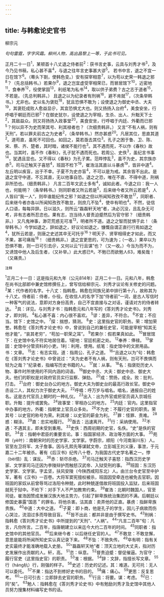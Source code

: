 ```yaml
---
---
---
```

title: 与韩愈论史官书
---



柳宗元

*句句雷霆，字字风霜。柳州人物，高出昌黎上一等，于此书可见。*

正月二十一日<sup>1</sup>，某顿首十八丈退之侍者前<sup>2</sup>：获书言史事，云具与刘秀才书<sup>3</sup>，及今乃见书稿，私心甚不喜<sup>4</sup>，与退之往年言史事甚大谬<sup>5</sup>。
若书中言，退之不宜一日在馆下<sup>6</sup>。（蓦头下劄，使韩色变。）安有探宰相意<sup>7</sup>，以为苟以史荣一韩退之邪<sup>8</sup>？（先总括韩书。）若果尔<sup>9</sup>，退之岂宜虚受宰相荣已，而冒居馆下<sup>10</sup>，近密地<sup>11</sup>，食奉养<sup>12</sup>，役使掌固<sup>13</sup>，利纸笔为私书<sup>14</sup>，取以供子弟费？古之志于道者<sup>15</sup>，不若是。（先总判韩非。）
且退之以为纪录者有刑祸<sup>16</sup>，避不肯就<sup>17</sup>，（次条举韩书。）尤非也。史以名为褒贬<sup>18</sup>，犹且恐惧不敢为；设使退之为御史中丞、大夫<sup>19</sup>，其褒贬成败人愈益显＠，其宜恐惧尤大也。则又扬扬入台府<sup>4</sup>，美食安坐，行呼唱于朝廷而已邪<sup>2</sup>？在御史犹尔，设使退之为宰相，生杀、出人、升黜天下士<sup>2</sup>，其敌益众。则又将扬扬入政事堂<sup>20</sup>，美食安坐，行呼唱于内廷、外衢而已邪<sup>5</sup>？何以异不为史而荣其号、利其禄者也？（次细贵韩非。）
又言“不有人祸，则有天刑”。若以罪夫前古之为史者<sup>2</sup>，（条举韩书。）然亦甚惑<sup>20</sup>。凡居其位，思直其道<sup>2</sup>。道苟直，虽死不可回也。如回之，莫若亟去其位<sup>3</sup>。孔子之困于鲁、卫、陈、宋、蔡、齐、楚者，其时暗，诸侯不能行也<sup>3</sup>。其不遇而死，不以作《春秋》故也。当其时，虽不作《春秋》，孔子犹不遇而死也。若周公、史佚<sup>3</sup>，虽纪言书事<sup>14</sup>，犹遇且显也。又不得以《春秋》为孔子累。范晔悖乱<sup>3</sup>，虽不为史，其宗族亦
赤<sup>5</sup>。司马迁触天子喜怒<sup>4</sup>，班固不检下<sup>19</sup>，崔浩沽其直以斗暴虏<sup>19</sup>，皆非中道<sup>4</sup>。左丘明以疾盲，出于不幸。子夏不为史亦盲<sup>4</sup>，不可以是为戒。其余皆不出此。是退之宜守中道，不忘其直，无以他事自恐。退之之恐，唯在不直、不得中道，刑祸非所恐也。（细责韩非。）
凡言二百年文武士多有<sup>4</sup>，诚如此者。今退之曰：我一人也，何能明？（条举韩书。）则同职者又所云若是<sup>5</sup>，后来继今者又所云若是<sup>4</sup>，人人皆曰“我一人”，则卒谁能纪传之邪？如退之但以所闻知孜孜不敢怠<sup>17</sup>，同职者、后来继今者亦各以所闻知孜孜不敢怠，则庶几不坠<sup>4</sup>，使卒有明也<sup>4</sup>。不然，徒信人口语，每每异辞。日以滋久，则所云“磊磊轩天地”者，决必沉没，且乱杂无可考，非有志者所忍恣也。果有志，岂当待人督责迫蹙然后为官守邪？（细贵韩非。）
又凡鬼神事，渺茫荒惑无可准<sup>13</sup>，明者所不道。退之之智而犹惧于此！（条举韩书。）今学如退之，辞如退之，好议论如退之，慷慨自谓正直行行焉如退之<sup>4</sup>，犹所云若是，则唐之史述其卒无可托乎<sup>16</sup>？明天子、贤宰相得史才如此，而又不果，甚可痛哉<sup>18</sup>！（细贵韩非。）退之宜更思的，可为速为；（一收。）果卒以为恐惧不敢，则一日可引去＠，又何以云“行且谋”也？（又一收。）今当为而不为，又诱馆中他人及后生者，（又补举。）此大惑已®。不勉已而欲勉人63，难矣哉！（又痛责。）

<sup>注释</sup>

<sup>1</sup>正月二十一日：这是指元和九年（公元814年）正月二十一日。元和八年，韩愈在尚书比部郎中兼史馆修撰任上，曾写信给柳宗元、刘秀才议论有关修史的问题。
<sup>2</sup>某：代作者的名字。十八丈：指韩愈。韩愈在同族兄弟中排行第十八，故称其为十八丈。侍者前：侍者，仆役。在收信人的名字下加“侍者前”一词，是古人写信时一种客气的说法，意即对方身份高贵，自己不宜直接与之对话，谨请对方的侍者转达。
<sup>3</sup>具：详见。与刘秀才书：指韩愈元和八年写的《答刘秀才论史书》。刘秀才，即刘轲。
<sup>4</sup>私心甚不喜：内心很不喜欢。
<sup>5</sup>谬：差异，不符合。
<sup>6</sup>不宜；不应当。馆下：史馆之中。
<sup>7</sup>探：揣想，猜测。
<sup>8</sup>史：这里指史官的职务。荣：增加荣誉。韩愈在《答刘秀才论史书》中，曾说到自己的兼任史官，可能是宰相“知其无他才能”，“哀其老穷”，“苟加一职荣之耳”。
<sup>9</sup>若果尔：假若果真如此。
<sup>10</sup>冒居馆下：在史馆中名不符实地居住着。1密地：官廷机密之处。
<sup>12</sup>奉养：俸禄。
<sup>13</sup>掌固：史馆中分管资料的小吏。1利：利用，使用。纸笔：指史馆中的文房用品。书：文章。
<sup>15</sup>志：有志实现。道：指周公、孔子之道。
<sup>16</sup>“且退之以为”句：韩愈在《答刘秀才论史书》中曾说过：“夫为史者不有人祸，则有天刑，岂可不畏惧而轻为之哉？”纪录者，指编写历史书籍的人。
<sup>17</sup>就：从事。
<sup>18</sup>名：指褒贬历史人物、事件时所使用的不同内涵的词语。
<sup>19</sup>御史中丞、大夫：御史中丞、御史大夫。他们的职权是对政府官员实行监察、弹劾。
<sup>20</sup>成：赞扬，成全。败：批判，打击。
<sup>21</sup>台府：御史台办公的地方。御史大夫为御史台的最高行政长官。御史中丞设二人，其权力次于御史大夫。
<sup>22</sup>呼唱：呼万岁与唱名。唱名，通报自己的姓名。这是古代官员上朝时的一种礼仪。
<sup>23</sup>出入：出为外官或把官员调入京城任职。升黜：提升或罢免。
<sup>24</sup>政事堂：宰相办公的地方。
<sup>25</sup>内廷：官内。这里指官中办事的地方。外衢：指朝堂上官员众多处。
<sup>26</sup>不为史：不履行史官的职责。荣其号：以史官的称号为荣。利其禄：以史官的薪金为利。
<sup>27</sup>罪：怪罪、责难。
<sup>28</sup>惑：糊涂。
<sup>29</sup>直：忠实地履行。
<sup>30</sup>亟去：迅速离开。
<sup>31</sup>行：采纳使用。
<sup>32</sup>不遇：不遇其主，即未受到重用。
<sup>33</sup>史佚：西周初期的史官，名佚。“史”是佚的官职。
<sup>34</sup>言：指朝中君臣的重要言论。事：指国家经济、政治等方面的大事。
<sup>35</sup>苑晔（yè叶）：南朝宋时的历史学家、文学家。字蔚宗，顺阳（今河南渐川东）人。官至左卫将军、太子詹事。因与孔熙先等谋弑文帝，立彭城王刘义康，事泄，于元嘉二十二年被杀。著有《后汉书》纪传八十卷，为我国古代史学名著之一。悖（bèi倍）乱：谋反。
<sup>36</sup>赤：斩尽杀绝。
<sup>37</sup>司马迁触天子喜怒：指西汉历史学家、文学家司马迁因为李陵辩护而触怒汉武帝、入狱受刑的事。
<sup>38</sup>班固：东汉历史学家、文学家。字孟坚，扶风安陵（今陕西咸阳东北）人。由兰台令史官至中护军，著有《汉书》一百卷。大将军窦宪擅权被杀，班固因受牵连也被免去官职。因班固的家奴从前曾辱骂过洛阳令种兢，此时种兢遂借故将班固投入监狱，后来班固就死于狱中。不检下：对手下人不严加教育约束。
<sup>39</sup>崔浩：北朝时魏国人，官至司徒。崔浩因赞成发展汉族大地主势力，引起了鲜卑族统治集团的不满。后朝廷以修国史暴露“国恶＂的罪名，将他杀害。沽其直：卖弄他的正直。暴虏：指鲜卑族贵族。
<sup>40</sup>中道：大中之道。
<sup>41</sup>子夏：即卜商，他是孔子的学生，因儿子病故而伤心哭泣，流泪过多而导致目盲。
<sup>42</sup>皆不出此：都并非是由于撰写史书。
<sup>43</sup>刑祸：指韩愈《答刘秀才论史书》中所提到的“天刑”、“人祸”。
<sup>44</sup>“凡言二百年”旬：凡言，凡你所言。二百年，指唐朝建立以来迄今大约二百年的时间。
<sup>45</sup>同职者：指史馆中的其他官员。
<sup>46</sup>后来继今者：以后继任史官的人。
<sup>47</sup>不敢怠：不敢怠懈，意思是能将所闻所知史实认真记录下来。
<sup>48</sup>不坠：不致失传。
<sup>49</sup>卒有明：指有关史实最终才能准确地载入史册。
<sup>50</sup>“磊磊轩天地”者：顶天立地的大丈夫，指对历史发展作出贡献的人。轩，高。
<sup>51</sup>恣：纵意。
<sup>52</sup>督贵迫蹙：督促催逼。为官守：履行官吏（这里指史官）的职责。
<sup>53</sup>准：根据。
<sup>54</sup>辞：文辞，指擅长写文章。
<sup>55</sup>行（háng杭）行，刚强的样子。
<sup>56</sup>史述：历史的记述。其：难道。无可托：无人可以委托。
<sup>57</sup>不果：指达不到修好史书的目的。
<sup>58</sup>痛：痛心。
<sup>59</sup>更思：反复思考。
<sup>60</sup>一日可引去：立即辞去史官的职务。
<sup>61</sup>行且：将要。谋：考虑。
<sup>62</sup>巳：同“矣”。
<sup>63</sup>勉人：指韩愈在《答刘秀才论史书》中有勉励刘秀才及史馆中其他人员努力搜集材料编写史书的话。
